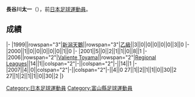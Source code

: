 {{unreferenced|time=2013-07-16T09:40:12+00:00}}
{{Infobox football biography
|name=長谷川太一
|image=
|fullname=長谷川太一
|birth_date={{Birth date and age|1981|2|26}}
|cityofbirth=[[富山縣|富山縣]]
|countryofbirth=[[日本|日本]]
|position=[[中场|中场]]
|currentclub=
|years=1999-2001<br/>2006-2007
|clubs=[[新潟天鵝|新潟天鵝]]<br/>[[Valiente_Toyama|Valiente Toyama]]
|caps(goals)=
|nationalyears=
|nationalteam=
|nationalcaps(goals)=
}}
'''長谷川太一'''（{{Bd|1981年|2月26日||}}），前[[日本|日本]][[足球|足球]][[運動員|運動員]]。

==成績==
{{Football player club statistics 1|YYN}}
{{Football player club statistics 2|JPN|YYN}}
|-
|1999||rowspan="3"|[[新潟天鵝|新潟天鵝]]||rowspan="3"|[[日本職業足球乙級聯賽|乙級]]||3||0||0||0||0||0||3||0
|-
|2000||1||0||0||0||0||0||1||0
|-
|2001||5||0||2||1||1||0||8||1
|-
|2006||rowspan="2"|[[Valiente_Toyama|Valiente Toyama]]||rowspan="2"|[[Japanese_Regional_Leagues|Regional Leagues]]||14||1||colspan="2"|-||colspan="2"|-||14||1
|-
|2007||4||0||colspan="2"|-||colspan="2"|-||4||0
{{Football player club statistics 3|1|JPN}}27||1||2||1||1||0||30||2
{{Football player club statistics 5}}27||1||2||1||1||0||30||2
|}

{{Japan-sport-bio-stub}}
{{Soccer-player-stub}}
[[Category:日本足球運動員|Category:日本足球運動員]]
[[Category:富山縣足球運動員|Category:富山縣足球運動員]]